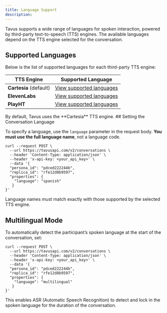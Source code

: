 ```yaml
---
title: Language Support
description:
---
```


Tavus supports a wide range of languages for spoken interaction, powered by third-party text-to-speech (TTS) engines. The available languages depend on the TTS engine selected for the conversation.

## Supported Languages
Below is the list of supported languages for each third-party TTS engine:

| TTS Engine             | Supported Language                                                                                                       |
| ---------------------- |  ------------------------------------------------------------------------------------------------------------------------ |
| **Cartesia** (default) |  [View supported languages](https://docs.cartesia.ai/2024-11-13/build-with-cartesia/models/tts#language-support)          |
| **ElevenLabs**         |  [View supported languages](https://elevenlabs.io/docs/capabilities/text-to-speech#supported-languages)                   |
| **PlayHT**             |  [View supported languages](https://docs.play.ai/api-reference/text-to-speech/endpoints/v1/list-voices#response-language) |

<Note>  
By default, Tavus uses the **Cartesia** TTS engine.
</Note>
## Setting the Conversation Language

To specify a language, use the `language` parameter in the request body. **You must use the full language name**, not a language code.

```shell cURL highlight={9}
curl --request POST \
  --url https://tavusapi.com/v2/conversations \
  --header 'Content-Type: application/json' \
  --header 'x-api-key: <your_api_key>' \
  --data '{
  "persona_id": "pdced222244b",
  "replica_id": "rfe12d8b9597",
  "properties": {
    "language": "spanish"
   }
}'
```

<Note>
Language names must match exactly with those supported by the selected TTS engine.
</Note>

## Multilingual Mode

To automatically detect the participant’s spoken language at the start of the conversation, set:

```shell cURL highlight={9}
curl --request POST \
  --url https://tavusapi.com/v2/conversations \
  --header 'Content-Type: application/json' \
  --header 'x-api-key: <your_api_key>' \
  --data '{
  "persona_id": "pdced222244b",
  "replica_id": "rfe12d8b9597",
  "properties": {
    "language": "multilingual"
   }
}'
```

This enables ASR (Automatic Speech Recognition) to detect and lock in the spoken language for the duration of the conversation.

